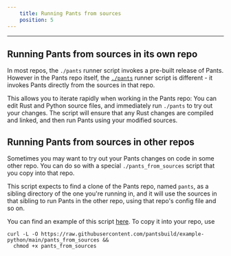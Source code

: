 ```yaml
---
    title: Running Pants from sources
    position: 5
---
```




---

## Running Pants from sources in its own repo
In most repos, the `./pants` runner script invokes a pre-built release of Pants. However in the Pants repo itself, the [`./pants`](https://github.com/pantsbuild/pants/blob/main/pants) runner script is different - it invokes Pants directly from the sources in that repo. 

This allows you to iterate rapidly when working in the Pants repo: You can edit Rust and Python source files, and immediately run `./pants` to try out your changes. The script will ensure that any Rust changes are compiled and linked, and then run Pants using your modified sources.
## Running Pants from sources in other repos
Sometimes you may want to try out your Pants changes on code in some other repo. You can do so with a special `./pants_from_sources` script that you copy into that repo. 

This script expects to find a clone of the Pants repo, named `pants`, as a sibling directory of the one you're running in, and it will use the sources in that sibling to run Pants in the other repo, using that repo's config file and so on.

You can find an example of this script [here](https://github.com/pantsbuild/example-python/blob/main/pants_from_sources). To copy it into your repo, use 

```
curl -L -O https://raw.githubusercontent.com/pantsbuild/example-python/main/pants_from_sources &&
  chmod +x pants_from_sources
```